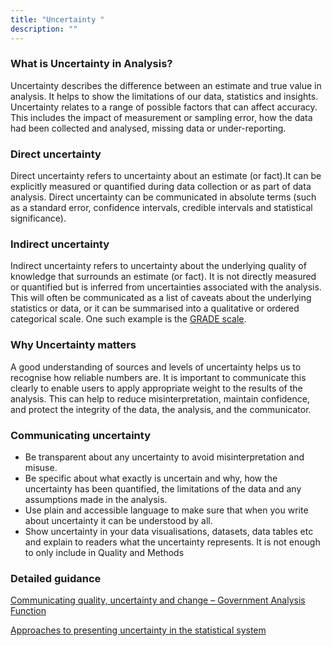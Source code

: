```yaml
---
title: "Uncertainty "
description: ""
---
```


### What is Uncertainty in Analysis?

Uncertainty describes the difference between an estimate and true value in analysis. It helps to show the limitations of our data, statistics and insights. Uncertainty relates to a range of possible factors that can affect accuracy. This includes the impact of measurement or sampling error, how the data had been collected and analysed, missing data or under-reporting. 

 

### Direct uncertainty

Direct uncertainty refers to uncertainty about an estimate (or fact).It can be explicitly measured or quantified during data collection or as part of data analysis. Direct uncertainty can be communicated in absolute terms (such as a standard error, confidence intervals, credible intervals and statistical significance).

 

### Indirect uncertainty

Indirect uncertainty refers to uncertainty about the underlying quality of knowledge that surrounds an estimate (or fact). It is not directly measured or quantified but is inferred from uncertainties associated with the analysis. This will often be communicated as a list of caveats about the underlying statistics or data, or it can be summarised into a qualitative or ordered categorical scale. One such example is the [GRADE scale](https://bestpractice.bmj.com/info/toolkit/learn-ebm/what-is-grade/).

 

### Why Uncertainty matters

A good understanding of sources and levels of uncertainty helps us to recognise how reliable numbers are. It is important to communicate this clearly to enable users to apply appropriate weight to the results of the analysis. This can help to reduce misinterpretation, maintain confidence, and protect the integrity of the data, the analysis, and the communicator.

 

### Communicating uncertainty

- Be transparent about any uncertainty to avoid misinterpretation and misuse.
- Be specific about what exactly is uncertain and why, how the uncertainty has been quantified, the limitations of the data and any assumptions made in the analysis.
- Use plain and accessible language to make sure that when you write about uncertainty it can be understood by all.
- Show uncertainty in your data visualisations, datasets, data tables etc  and explain to readers what the uncertainty represents. It is not enough to only include in Quality and Methods

### Detailed guidance

[Communicating quality, uncertainty and change – Government Analysis Function](https://analysisfunction.civilservice.gov.uk/policy-store/communicating-quality-uncertainty-and-change/)

[Approaches to presenting uncertainty in the statistical system](https://osr.statisticsauthority.gov.uk/wp-content/uploads/2022/09/Approaches_to_presenting_uncertainty_in_the_statistical_system.pdf)